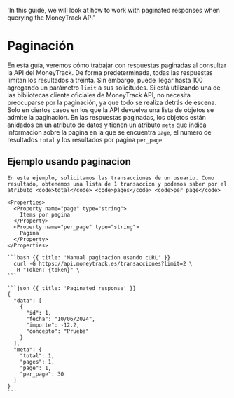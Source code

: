   'In this guide, we will look at how to work with paginated responses when querying the MoneyTrack API'

# Paginación

En esta guía, veremos cómo trabajar con respuestas paginadas al consultar la API del MoneyTrack. De forma predeterminada, todas las respuestas limitan los resultados a treinta. Sin embargo, puede llegar hasta 100 agregando un parámetro `limit` a sus solicitudes. Si está utilizando una de las bibliotecas cliente oficiales de MoneyTrack API, no necesita preocuparse por la paginación, ya que todo se realiza detrás de escena.
Solo en ciertos casos en los que la API devuelva una lista de objetos se admite la paginación. En las respuestas paginadas, los objetos están anidados en un atributo de datos y tienen un atributo `meta` que indica informacion sobre la pagina en la que se encuentra `page`, el numero de resultados `total` y los resultados por pagina `per_page`

## Ejemplo usando paginacion

<Row>
  <Col>

    En este ejemplo, solicitamos las transacciones de un usuario. Como resultado, obtenemos una lista de 1 transaccion y podemos saber por el atributo <code>total</code> <code>pages</code> <code>per_page</code> 

    <Properties>
      <Property name="page" type="string">
        Items por pagina
      </Property>
      <Property name="per_page" type="string">
        Pagina
      </Property>
    </Properties>

  </Col>
  <Col>

    ```bash {{ title: 'Manual paginacion usando cURL' }}
      curl -G https://api.moneytrack.es/transacciones?limit=2 \
      -H "Token: {token}" \
    ```

    ```json {{ title: 'Paginated response' }}
    {
      "data": [
        {
          "id": 1,
          "fecha": "10/06/2024",
          "importe": -12.2,
          "concepto": "Prueba"
        }
      ],
      "meta": {
        "total": 1,
        "pages": 1,
        "page": 1,
        "per_page": 30
      }
    }
    ```

  </Col>
</Row>
